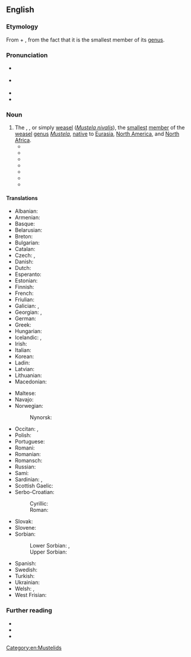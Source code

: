 ==English==
{{was wotd|2020|February|26}}

===Etymology===
{{multiple images
|direction = vertical
|image1 = Mustela-nivalis.jpg
|image2 = Mustela winter.jpg
|caption2 = The least weasel (''[[Mustela nivalis]]'') in its [[summer]] ''(top)'' and [[winter]] [[pelage]]s ([[coat#Noun|coats]])
}}

From {{m|en|least}} + {{m|en|weasel}}, from the fact that it is the smallest member of its [[genus]].

===Pronunciation===
* {{a|RP}} {{IPA|en|/ˈliːst ˈwiːz(ə)l/}}
* {{a|GA}} {{IPA|en|/ˈlist ˈwiz(ə)l/}}
* {{rhymes|en|iːzəl}}
* {{hyphenation|en|least wea|sel}}

===Noun===
{{en-noun}}

# The {{vern|common weasel}}, {{vern|little weasel}}, or simply [[weasel]] (''[[Mustela nivalis]]''), the [[small]]est [[member]] of the [[weasel]] [[genus]] ''[[Mustela]]'', [[native#Adjective|native]] to [[Eurasia]], [[North America]], and [[North Africa]].
#* {{quote-book|en|author=Elliott Coues|authorlink=Elliott Coues|chapter=MUSTELINÆ—Continued: The Weasels. [The Weasel. Putorius (Gale) vulgaris.]|title=Fur-bearing Animals: A Monograph of North American Mustelidæ,{{nb...|in which an Account of the Wolverene, the Martens or Sables, the Ermine, the Mink and Various Other Kinds of Weasels, Several Species of Skunks, the Badger, the Land and Sea Otters, and Numerous Exotic Allies of these Animals, in Contributed to the History of North American Mammals.}}|series=[[w:United States Geological Survey|United States Geological Survey of the Territories]], [[w:United States Department of the Interior|Department of the Interior]], Miscellaneous Publications|seriesvolume=no. 8|location=Washington, D.C.|publisher=[[w:United States Government Publishing Office|Government Printing Office]]|year=1877|page=105|pageurl=https://books.google.com/books?id=2pbDQ3WZrMoC&pg=PA105|oclc=2500572|passage=The range of the '''Least Weasel''' extends entirely across the continent on this hemisphere; but its north and south dispersion are less definite, in the present state of our knowledge.}}
#* {{quote-book|en|author=Edward P[ayson] Roe|authorlink=Edward Payson Roe|chapter=An Old Tenement|title=Nature’s Serial Story|location=New York, N.Y.|publisher=[[w:Dodd, Mead & Co.|Dodd, Mead, and Company]]|year=1884|page=342|pageurl=https://archive.org/details/naturesserial00roeeiala/page/342/mode/1up|oclc=804655581|passage=Two other interesting animals may have lived in that tree, the '''least weasel''' and his sanguinary cousin the ermine, or large weasel. Both are brown, after the snow finally disappears, and both turn white with the first snow-storm.}}
#* {{quote-journal|en|author=Edward W[illiam] Nelson|authorlink=Edward William Nelson|title=Smaller Mammals of North America|editor=[[w:Gilbert Hovey Grosvenor|Gilbert H[ovey] Grosvenor]]|magazine={{w|National Geographic}}|location=Washington, D.C.|publisher={{w|National Geographic Society}}{{nb...|Hubbard Memorial Hall}}|month=May|year=1918|volume=XXXIII|issue=5|page=471|pageurl=https://archive.org/details/nationalgeograp331918nati/page/471/mode/1up|issn=0027-9358|oclc=1049714034|passage=The '''least weasels''' are also circumpolar in distribution, but are limited to the northern parts of Europe, Asia, and North America. [...] '''Least weasels''' are characterized by the same swift alertness and boldness so marked in the larger species. In fact they are, if possible, even quicker in their movements.}}
#* {{quote-book|en|author=Hartley H. T. Jackson|chapter=Family Mustelidae, Weasels and Allies|title=Mammals of Wisconsin|location=Madison, Wis.|publisher={{w|University of Wisconsin Press}}|year=1961|page=344|pageurl=https://books.google.com/books?id=qQfigtpJ11gC&pg=PA344|column=2|isbn=978-0-299-02150-4|passage=The '''least weasel''' is active both summer and winter, and although primarily nocturnal, it frequently hunts in the daytime. It neither hibernates nor migrates, though it may move from area to area to find available food.}}
#* {{quote-book|en|author=John McPhee|authorlink=John McPhee|chapter=Travels in Georgia|title=Pieces of the Frame|edition=1st paperback|location=New York, N.Y.|publisher={{w|Farrar, Straus and Giroux}}|year=1973|year_published=1979|page=28|pageurl=https://books.google.com/books?id=VNW3w5xpIjcC&pg=PA28|isbn=978-0-374-51498-3|passage=[S]he had hoped against hope that he would be a '''least weasel'''—smallest of all carnivores. She had never seen one. The '''least weasel''' diets almost exclusively on tiny, selected mice.}}
#* {{quote-journal|en|author=Steve Maslowski|title=The Least Weasel|magazine=[[w:Boys' Life|Boys’ Life: The Magazine for All Boys]]|location=North Brunswick, N.J.|publisher={{w|Boy Scouts of America}}|month=January|year=1978|volume=LXVIII|issue=1|page=18|pageurl=https://books.google.com/books?id=AV31uiCINC4C&pg=PA18|column=1|oclc=848277009|passage=Ounce for ounce, few creatures who hunt can match the relentless little '''least weasel'''. Driven by hunger and nervous energy, this tiny bundle of muscle and nerves is an efficient killer. [...] The '''least weasel''' can't squirt its foul fume like a skunk, but it can raise a pretty good stink. In summer, the male wears a coat which a chocolate brown top and white belly. In winter, the entire coat becomes white to match the snow.}}
#* {{quote-book|en|author=Yeong-Seok Jo|author2=John T. Baccus|author3=John L. Koprowski|authorlink=John L. Koprowski|chapter=Carnivora [''Mustela nivalis'' Linnaeus 1766—Least Weasel]|title=Mammals of Korea|location=Incheon|publisher=National Institute of Biological Resources|date=20 December 2018|page=209|pageurl=https://books.google.com/books?id=71yHDwAAQBAJ&pg=PA209|isbn=978-89-6811-369-7|passage='''Least weasels''' kill prey much larger than themselves. [...] '''Least weasels''' kill small prey, such as voles, with a bite to the skull's occipital region or neck to disarticulate cervical vertebrae. [...] '''Least weasels''' do not dig dens, but nests{{sic|nest}} in abandoned burrows of other species, such as moles or rats, in crevices among tree roots, hollow logs, or stone walls.}}

====Translations====
{{trans-top|''Mustela nivalis''}}
* Albanian: {{t|sq|nuse e lalës|?}}
* Armenian: {{t+|hy|աքիս}}
* Basque: {{t+|eu|erbinude}}
* Belarusian: {{t|be|ла́ска|f}}
* Breton: {{t+|br|kaerell|f}}
* Bulgarian: {{t+|bg|невестулка|f}}
* Catalan: {{t+|ca|mostela|f}}
* Czech: {{t|cs|lasice|f}}, {{t+|cs|kolčava|f}}
* Danish: {{t+|da|brud|c}}
* Dutch: {{t+|nl|wezel|m}}
* Esperanto: {{t|eo|mustelo}}
* Estonian: {{t+|et|nirk}}
* Finnish: {{t+|fi|lumikko}}
* French: {{t+|fr|belette|f}}
* Friulian: {{t|fur|bilite|?}}
* Galician: {{t+|gl|donicela|f}}, {{t|gl|denociña|f}}
* Georgian: {{t|ka|დედოფალა}}, {{t|ka|სინდიოფალა}}
* German: {{t+|de|Wiesel|n}}
* Greek: {{t+|el|νυφίτσα|f}}
* Hungarian: {{t+|hu|menyét}}
* Icelandic: {{t+|is|hreysiköttur|m}}, {{t|is|vesla|?}}
* Irish: {{t|ga|bláthnaid ghallda|f}}
* Italian: {{t+|it|donnola|f}}
* Korean: {{t|ko|무산쇠족제비}}
* Ladin: {{t|lld|belora|?}}
* Latvian: {{t|lv|zebiekste|?}}
* Lithuanian: {{t|lt|žebenkštis|?}}
* Macedonian: {{t|mk|невестулка|f}}
{{trans-mid}}
* Maltese: {{t|mt|ballottra|?}}
* Navajo: {{t|nv|dlǫ́ʼii yázhí}}
* Norwegian:
*: Nynorsk: {{t|nn|snømus|f}}
* Occitan: {{t+|oc|mostèla|f}}, {{t|oc|polida|f}}
* Polish: {{t+|pl|łasica|f}}
* Portuguese: {{t+|pt|doninha|f}}
* Romani: {{t|rom|boriori|f}}
* Romanian: {{t+|ro|nevăstuică|f}}
* Romansch: {{t|rm|mustaila|f}}
* Russian: {{t+|ru|ла́ска|f}}
* Sami: {{t-check|se|nirpi}}
* Sardinian: {{t|sc|bucca de mele|?}}, {{t|sc|bucchemeli|?}}
* Scottish Gaelic: {{t|gd|neas bheag|f}}
* Serbo-Croatian:
*: Cyrillic: {{t|sh|ла̀сица|f}}
*: Roman: {{t+|sh|làsica|f}}
* Slovak: {{t|sk|lasica|f}}
* Slovene: {{t+|sl|podlasica|f}}
* Sorbian:
*: Lower Sorbian: {{t|dsb|łasyca|f}}, {{t|dsb|łasycka|f}}
*: Upper Sorbian: {{t|hsb|kohlica|f}}
* Spanish: {{t+|es|mostela|f}}
* Swedish: {{t+|sv|vessla|c}}
* Turkish: {{t+|tr|gelincik}}
* Ukrainian: {{t|uk|ласиця|?}}
* Welsh: {{t|cy|bronwen|f}}, {{t|cy|gwenci|f}}
* West Frisian: {{t|fy|wezeling|?}}
{{trans-bottom}}

===Further reading===
* {{pedia}}
* {{specieslite|Mustela nivalis|i=1}}
* {{comcatlite|Mustela nivalis|i=1}}

[[Category:en:Mustelids]]